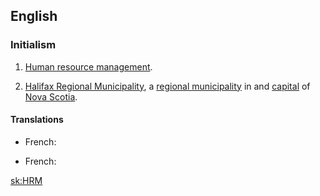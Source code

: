 {{also|hrm}}
==English==

===Initialism===
{{rfc-header|Initialism}}
{{head|en|initialism}}

# {{lb|en|business|management}} [[human resource management|Human resource management]].
# [[w:Halifax Regional Municipality|Halifax Regional Municipality]], a [[municipality|regional municipality]] in and [[capital]] of [[Nova Scotia]].

====Translations====
{{trans-top|human resources management}}
* French: {{t+|fr|DRH|f}}
{{trans-mid}}
{{trans-bottom}}

{{trans-top|Halifax Regional Municipality}}
* French: {{t|fr|MRH|f}}
{{trans-mid}}
{{trans-bottom}}

[[sk:HRM]]